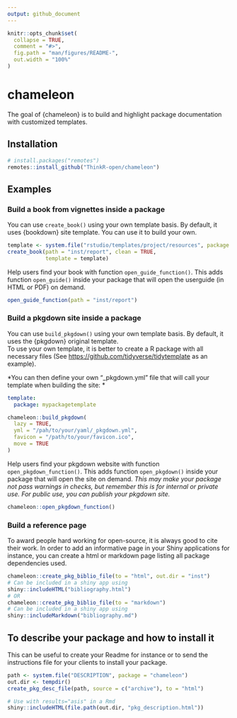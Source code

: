 ```yaml
---
output: github_document
---
```


<!-- README.md is generated from README.Rmd. Please edit that file -->

```r
knitr::opts_chunk$set(
  collapse = TRUE,
  comment = "#>",
  fig.path = "man/figures/README-",
  out.width = "100%"
)
```
# chameleon

The goal of {chameleon} is to build and highlight package documentation with customized templates.

## Installation

```r
# install.packages("remotes")
remotes::install_github("ThinkR-open/chameleon")
```


## Examples
### Build a book from vignettes inside a package

You can use `create_book()` using your own template basis. By default, it uses {bookdown} site template. You can use it to build your own.

```r
template <- system.file("rstudio/templates/project/resources", package = "bookdown")
create_book(path = "inst/report", clean = TRUE,
            template = template)
```

Help users find your book with function `open_guide_function()`. This adds function `open_guide()` inside your package that will open the userguide (in HTML or PDF) on demand.

```r
open_guide_function(path = "inst/report")
```

### Build a pkgdown site inside a package

You can use `build_pkgdown()` using your own template basis. By default, it uses the {pkgdown} original template.  
To use your own template, it is better to create a R package with all necessary files (See <https://github.com/tidyverse/tidytemplate> as an example).  

*You can then define your own "_pkgdown.yml" file that will call your template when building the site:  *
```yaml
template:
  package: mypackagetemplate

```

```r
chameleon::build_pkgdown(
  lazy = TRUE,
  yml = "/pah/to/your/yaml/_pkgdown.yml",
  favicon = "/path/to/your/favicon.ico",
  move = TRUE
)
```

Help users find your pkgdown website with function `open_pkgdown_function()`. This adds function `open_pkgdown()` inside your package that will open the site on demand. _This may make your package not pass warnings in checks, but remember this is for internal or private use. For public use, you can publish your pkgdown site._

```r
chameleon::open_pkgdown_function()
```

### Build a reference page

To award people hard working for open-source, it is always good to cite their work. In order to add an informative page in your Shiny applications for instance, you can create a html or markdown page listing all package dependencies used. 

```r
chameleon::create_pkg_biblio_file(to = "html", out.dir = "inst")
# Can be included in a shiny app using 
shiny::includeHTML("bibliography.html")
# OR
chameleon::create_pkg_biblio_file(to = "markdown")
# Can be included in a shiny app using 
shiny::includeMarkdown("bibliography.md")
```

## To describe your package and how to install it

This can be useful to create your Readme for instance or to send the instructions file for your clients to install your package.

```r
path <- system.file("DESCRIPTION", package = "chameleon")
out.dir <- tempdir()
create_pkg_desc_file(path, source = c("archive"), to = "html")
```

```r
# Use with results="asis" in a Rmd
shiny::includeHTML(file.path(out.dir, "pkg_description.html"))
```
